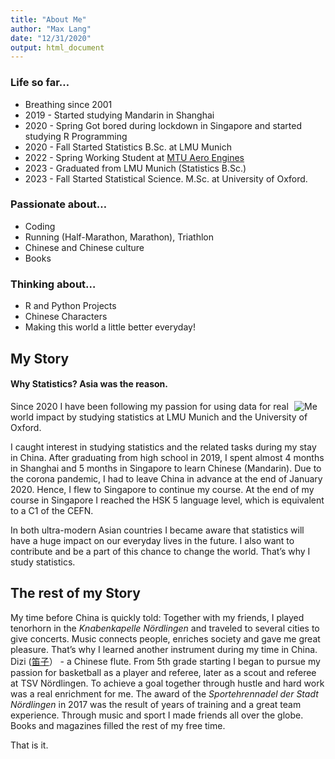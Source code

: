 ```yaml
---
title: "About Me"
author: "Max Lang"
date: "12/31/2020"
output: html_document
---
```


### Life so far...
- Breathing since 2001
- 2019 - Started studying Mandarin in Shanghai 
- 2020 - Spring Got bored during lockdown in Singapore and started studying R Programming
- 2020 - Fall Started Statistics B.Sc. at LMU Munich 
- 2022 - Spring Working Student at [MTU Aero Engines](https://www.mtu.de/de/) 
- 2023 - Graduated from LMU Munich (Statistics B.Sc.)
- 2023 - Fall Started Statistical Science. M.Sc. at University of Oxford.

### Passionate about...
- Coding 
- Running (Half-Marathon, Marathon), Triathlon
- Chinese and Chinese culture
- Books 

### Thinking about...
- R and Python Projects
- Chinese Characters 
- Making this world a little better everyday!

## My Story
#### Why Statistics? Asia was the reason.

<img src="/./static/img/Me.png"
    style="max-width:28%;min-width:50px; float:right;"
    alt = "Me"/>


  
Since 2020 I have been following my passion for using data for real world impact by studying statistics at  LMU Munich and the University of Oxford.


I caught interest in studying statistics and the related tasks during my stay in China. After graduating from high school in 2019, I spent almost 4 months in Shanghai and 5 months in Singapore to learn Chinese (Mandarin). Due to the corona pandemic, I had to leave China in advance at the end of January 2020. Hence, I flew to Singapore to continue my course.
At the end of my course in Singapore I reached the HSK 5 language level, which is equivalent to a C1 of the CEFN.

In both ultra-modern Asian countries I became aware that statistics will have a huge impact on our everyday lives in the future.
I also want to contribute and be a part of this chance to change the world. That's why I study statistics.

## The rest of my Story
My time before China is quickly told: Together with my friends, I played  tenorhorn in the *Knabenkapelle Nördlingen*  and traveled to several cities to give concerts. Music connects people, enriches society and gave me great pleasure. That's why I learned another instrument during my time in China. Dizi ([笛子](https://www.youtube.com/watch?v=0otKgaQ7gNs)） - a Chinese flute.
From 5th grade starting  I began to pursue my passion for basketball as a player and referee, later as a scout and referee at TSV Nördlingen. To achieve a goal together through hustle and hard work was a real enrichment for me.
The award of the *Sportehrennadel der Stadt Nördlingen* in 2017 was the result of years of training and a great team experience. Through music and sport I made friends all over the globe. Books and magazines filled the rest of my free time. 

That is it.